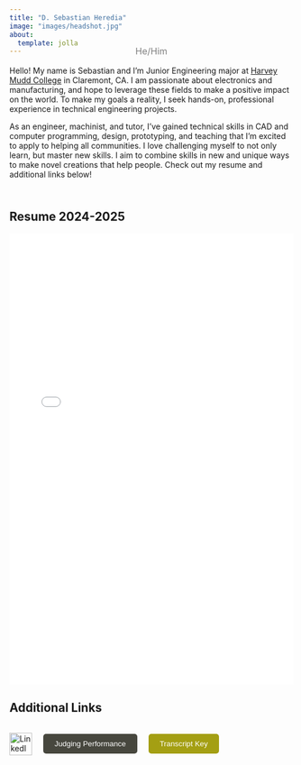 ```yaml
---
title: "D. Sebastian Heredia"
image: "images/headshot.jpg"
about:
  template: jolla
---
```


<p style="text-align: center; font-size: 1rem; color: gray; margin-top: -2rem; margin-bottom: 1rem;">
  He/Him
</p>

<p class="justified-indent"> 
    Hello! My name is Sebastian and I’m Junior Engineering 
    major at [Harvey Mudd College](https://www.hmc.edu) in Claremont, CA. I am passionate about electronics 
    and manufacturing, and hope to leverage these fields to make a positive impact on 
    the world. To make my goals a reality, I seek hands-on, professional experience in 
    technical engineering projects. 
</p>

<p class="justified-indent"> 
    As an engineer, machinist, and tutor, I’ve gained technical skills in CAD and computer 
    programming, design, prototyping, and teaching that I’m excited to apply to helping all communities.
    I love challenging myself to not only learn, but master new skills. I aim to combine skills in 
    new and unique ways to make novel creations that help people. Check out my resume and additional 
    links below! 
</p>

<div style="height: 10px;"></div>

## Resume 2024-2025

<iframe src="documents/HERDIA_CV_Fixed.pdf" width="100%" height="800" style="border:none;"></iframe>

## Additional Links

::: {.flex-container style="display: flex; gap: 20px; align-items: center;"}
<a href="https://www.linkedin.com/in/sebastian-heredia4/" target="_blank">
    <img src="https://cdn-icons-png.flaticon.com/512/174/174857.png" alt="LinkedIn" style="width:40px; height:40px;">
</a>

<a href="documents/judgingperformance.pdf" target="_blank">
    <button style="padding: 10px 20px; background-color: rgb(71, 71, 62); color: white; border: none; border-radius: 5px; cursor: pointer;">
        Judging Performance
    </button>  
</a>

<a href="documents/transcriptkey.pdf" target="_blank">
    <button style="padding: 10px 20px; background-color: rgb(164, 159, 19); color: white; border: none; border-radius: 5px; cursor: pointer;">
        Transcript Key
    </button>  
</a>
:::
